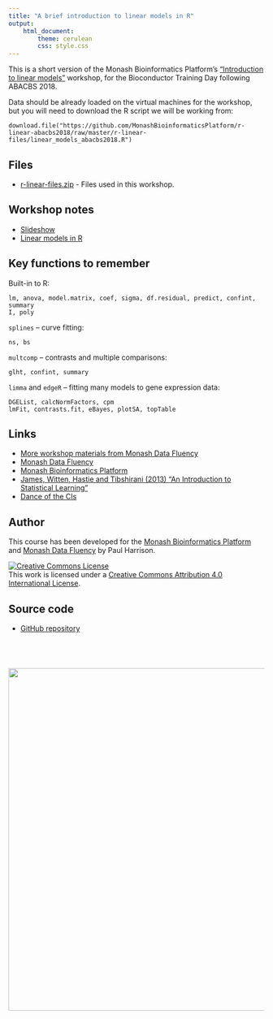 ```yaml
---
title: "A brief introduction to linear models in R"
output: 
    html_document:
        theme: cerulean
        css: style.css
---
```


This is a short version of the Monash Bioinformatics Platform's ["Introduction to linear models"](https://monashbioinformaticsplatform.github.io/r-linear/) workshop, for the Bioconductor Training Day following ABACBS 2018.

Data should be already loaded on the virtual machines for the workshop, but you will need to download the R script we will be working from:

```
download.file("https://github.com/MonashBioinformaticsPlatform/r-linear-abacbs2018/raw/master/r-linear-files/linear_models_abacbs2018.R")
```

## Files

* [r-linear-files.zip](r-linear-files.zip) - Files used in this workshop.

## Workshop notes

* [Slideshow](slides/linear_thinking.html)
* [Linear models in R](topics/linear_models_abacbs2018.html)


## Key functions to remember

Built-in to R: 

    lm, anova, model.matrix, coef, sigma, df.residual, predict, confint, summary
    I, poly

`splines` -- curve fitting:

    ns, bs

`multcomp` -- contrasts and multiple comparisons: 

    glht, confint, summary

`limma` and `edgeR` -- fitting many models to gene expression data: 

    DGEList, calcNormFactors, cpm
    lmFit, contrasts.fit, eBayes, plotSA, topTable

## Links

* [More workshop materials from Monash Data Fluency](https://monashdatafluency.github.io/resources/)
* [Monash Data Fluency](https://www.monash.edu/data-fluency)
* [Monash Bioinformatics Platform](https://www.monash.edu/researchinfrastructure/bioinformatics)
* [James, Witten, Hastie and Tibshirani (2013) "An Introduction to Statistical Learning"](https://www-bcf.usc.edu/~gareth/ISL/)
* [Dance of the CIs](http://logarithmic.net/2017/dance/)

## Author

This course has been developed for the [Monash Bioinformatics Platform](https://www.monash.edu/researchinfrastructure/bioinformatics) and [Monash Data Fluency](https://www.monash.edu/data-fluency) by Paul Harrison.

<a rel="license" href="http://creativecommons.org/licenses/by/4.0/"><img alt="Creative Commons License" style="border-width:0" src="figures/CC-BY.png" /></a><br />This work is licensed under a <a rel="license" href="http://creativecommons.org/licenses/by/4.0/">Creative Commons Attribution 4.0 International License</a>.

## Source code

* [GitHub repository](https://github.com/MonashBioinformaticsPlatform/r-linear-abacbs2018)

<p style="margin-top: 5em; text-align: right">
<a href="http://bioinformatics.erc.monash.edu"><img src="figures/MBP-banner.png" width="675"></a>
</p>
